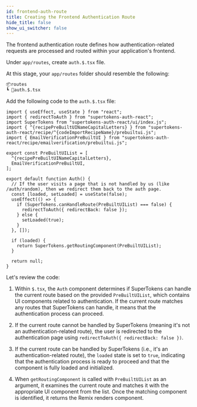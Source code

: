 ```yaml
---
id: frontend-auth-route
title: Creating the Frontend Authentication Route
hide_title: false
show_ui_switcher: false
---
```


<!-- COPY SECTION -->
<!-- ./thirdpartyemailpassword/remix/frontend-auth-route.mdx -->
<!-- 1 -->

The frontend authentication route defines how authentication-related requests are processed and routed within your application's frontend.

Under `app/routes`, create `auth.$.tsx` file.

At this stage, your `app/routes` folder should resemble the following:

```bash
📦routes
┗ 📜auth.$.tsx
```

Add the following code to the `auth.$.tsx` file:

<!-- END COPY SECTION -->

```tsx title="app/routes/auth.$.tsx"
import { useEffect, useState } from "react";
import { redirectToAuth } from "supertokens-auth-react";
import SuperTokens from "supertokens-auth-react/ui/index.js";
import { ^{recipePreBuiltUINameCapitalLetters} } from "supertokens-auth-react/recipe/^{codeImportRecipeName}/prebuiltui.js";
import { EmailVerificationPreBuiltUI } from "supertokens-auth-react/recipe/emailverification/prebuiltui.js";

export const PreBuiltUIList = [
  ^{recipePreBuiltUINameCapitalLetters},
  EmailVerificationPreBuiltUI,
];

export default function Auth() {
  // If the user visits a page that is not handled by us (like /auth/random), then we redirect them back to the auth page.
  const [loaded, setLoaded] = useState(false);
  useEffect(() => {
    if (SuperTokens.canHandleRoute(PreBuiltUIList) === false) {
      redirectToAuth({ redirectBack: false });
    } else {
      setLoaded(true);
    }
  }, []);

  if (loaded) {
    return SuperTokens.getRoutingComponent(PreBuiltUIList);
  }

  return null;
}
```

<!-- COPY SECTION -->
<!-- ./thirdpartyemailpassword/remix/frontend-auth-route.mdx -->
<!-- 2 -->

Let's review the code:

1. Within `$.tsx`, the `Auth` component determines if SuperTokens can handle the current route based on the provided `PreBuiltUIList`, which contains UI components related to authentication. If the current route matches any routes that SuperTokens can handle, it means that the authentication process can proceed.

2. If the current route cannot be handled by SuperTokens (meaning it's not an authentication-related route), the user is redirected to the authentication page using `redirectToAuth({ redirectBack: false })`.

3. If the current route can be handled by SuperTokens (i.e., it's an authentication-related route), the `loaded` state is set to `true`, indicating that the authentication process is ready to proceed and that the component is fully loaded and initialized.

4. When `getRoutingComponent` is called with `PreBuiltUIList` as an argument, it examines the current route and matches it with the appropriate UI component from the list. Once the matching component is identified, it returns the Remix renders component.
<!-- END COPY SECTION -->
